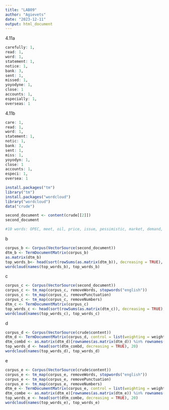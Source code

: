 ```yaml
---
title: "LAB09"
author: "Agievets"
date: "2023-12-11"
output: html_document
---
```

4.11a
```r
carefully: 1,
read: 1,
word: 1,
statement: 1,
notice: 1,
bank: 3,
sent: 1,
missed: 1,
yoyodyne: 1,
close: 1
accounts: 1,
especially: 1,
overseas: 1
```
4.11b
```r
care: 1,
read: 1,
word: 1,
statement: 1,
notic: 1,
bank: 3,
sent: 1,
miss: 1,
yoyodyn: 1,
close: 1
accounts: 1,
especi: 1,
oversea: 1
```
```r
install.packages("tm")
library("tm")
install.packages("wordcloud")
library("wordcloud")
data("crude")
```
```r
second_document <- content(crude[[2]])
second_document
```
```r
#10 words: OPEC, meet, oil, price, issue, pessimistic, market, demand, slackens, cheating
```
b
```r
corpus_b <- Corpus(VectorSource(second_document))
dtm_b <- TermDocumentMatrix(corpus_b)
as.matrix(dtm_b)
top_words_b<- head(sort(rowSums(as.matrix(dtm_b)), decreasing = TRUE), 20)
wordcloud(names(top_words_b), top_words_b)
```
c
```r
corpus_c <- Corpus(VectorSource(second_document))
corpus_c <- tm_map(corpus_c, removeWords, stopwords("english"))
corpus_c <- tm_map(corpus_c, removePunctuation)
corpus_c <- tm_map(corpus_c, removeNumbers)
dtm_c <- TermDocumentMatrix(corpus_c)
top_words_c <- head(sort(rowSums(as.matrix(dtm_c)), decreasing = TRUE), 20)
wordcloud(names(top_words_c), top_words_c)
```
d
```r
corpus_d <- Corpus(VectorSource(crude$content))
dtm_d <- TermDocumentMatrix(corpus_d, control = list(weighting = weightTfIdf))
dtm_combd <- as.matrix(dtm_d)[rownames(as.matrix(dtm_d)) %in% rownames(as.matrix(dtm_b)), 2]
top_words_d <- head(sort(dtm_combd, decreasing = TRUE), 20)
wordcloud(names(top_words_d), top_words_d)
```

e
```r
corpus_e <- Corpus(VectorSource(crude$content))
corpus_e <- tm_map(corpus_e, removeWords, stopwords("english"))
corpus_e <- tm_map(corpus_e, removePunctuation)
corpus_e <- tm_map(corpus_e, removeNumbers)
dtm_e <- TermDocumentMatrix(corpus_e, control = list(weighting = weightTfIdf))
dtm_combe <- as.matrix(dtm_e)[rownames(as.matrix(dtm_e)) %in% rownames(as.matrix(dtm_c)), 2]
top_words_e <- head(sort(dtm_combe, decreasing = TRUE), 20)
wordcloud(names(top_words_e), top_words_e)
```

